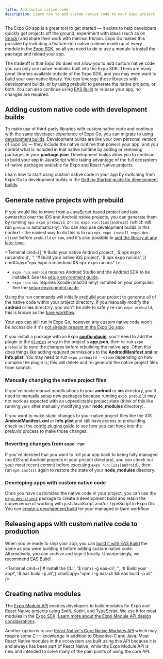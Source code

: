 ```yaml
---
title: Add custom native code
description: Learn how to add custom native code to your Expo project.
---
```



The Expo Go app is a great tool to get started &mdash; it exists to help developers quickly get projects off the ground, experiment with ideas (such as on [Snack](https://snack.expo.dev/)) and share their work with minimal friction. Expo Go makes this possible by including a feature-rich native runtime made up of every module in the [Expo SDK](/versions/latest/), so all you need to do to use a module is install the package and reload your app.

The tradeoff is that Expo Go does not allow you to add custom native code, you can only use native modules built into the Expo SDK. There are many great libraries available outside of the Expo SDK, and you may even want to build your own native library. You can leverage these libraries with development builds, or by using prebuild to generate the native projects, or both. You can also continue using [EAS Build](/build/introduction) to release your app, no changes are required.

## Adding custom native code with development builds

To make use of third-party libraries with custom native code and continue with the same developer experience of Expo Go, you can migrate to using [development builds](/development/introduction). Development builds are like your own personal version of Expo Go — they include the native runtime that powers your app, and you control what is included in that native runtime by adding or removing packages in your **package.json**. Development builds allow you to continue to build your app in JavaScript while taking advantage of the full ecosystem of native packages available for Expo and React Native projects.

Learn how to start using custom native code in your app by switching from Expo Go to development builds in the [Getting Started guide for development builds](/development/getting-started).

## Generate native projects with prebuild

If you would like to move from a JavaScript based project and take ownership over the iOS and Android native projects, you can generate them by running `npx expo prebuild`, or `npx expo run:[ios|android]` (which will run `prebuild` automatically). You can also use development builds in this context - the easiest way to do this is to run `npx expo install expo-dev-client` before `prebuild` or `run`, and it's also possible to [add the library at any later time](/development/installation).

<Terminal
  cmd={[
    '# Build your native Android project',
    '$ npx expo run:android',
    '',
    '# Build your native iOS project',
    '$ npx expo run:ios',
  ]}
  cmdCopy="npx expo run:android && npx expo run:ios"
/>

- `expo run:android` requires Android Studio and the Android SDK to be installed. See the [setup environment guide](https://reactnative.dev/docs/environment-setup).
- `expo run:ios` requires Xcode (macOS only) installed on your computer. See the [setup environment guide](https://reactnative.dev/docs/environment-setup).

Using the run commands will initially [prebuild](https://expo.fyi/prebuilding) your project to generate all of the native code within your project directory. If you manually modify the **android** or **ios** directory, you won't be able to safely re-run `expo prebuild`, this is known as the [bare workflow](/introduction/managed-vs-bare#bare-workflow).

Your app can still run in Expo Go, however, any custom native code won't be accessible if it's [not already present in the Expo Go app](/bare/using-expo-client).

If you install a package with an Expo [**config plugin**](/guides/config-plugins), you'll need to add the plugin to the [`plugins`](/versions/latest/config/app/#plugins) array in the project's **app.json**, then re-run `expo prebuild` to sync the changes before rebuilding the native app. Often this does things like adding required permissions to the **AndroidManifest.xml** or **Info.plist**. You may need to run `expo prebuild --clean` depending on how complex the plugin is; this will delete and re-generate the native project files from scratch.

### Manually changing the native project files

If you've made manual modifications to your **android** or **ios** directory, you'll need to manually setup new packages because running `expo prebuild` may not work as expected with an unpredictable project state (think of this like running `yarn` after manually modifying your **node_modules** directory).

If you want to make static changes to your native project files like the iOS **AndroidManifest.xml** or **Info.plist** and still have access to prebuilding, check out the [config plugins guide](/home/config-plugins/plugins-and-mods/#create-a-plugin) to see how you can hook into the prebuild process to make those changes.

### Reverting changes from `expo run`

If you've decided that you want to roll your app back to being fully managed (no iOS and Android projects in your project directory), you can check out your most recent commit before executing `expo run:[ios|android]`, then run `npm install` again to restore the state of your **node_modules** directory.

### Developing apps with custom native code

Once you have customized the native code in your project, you can use the [`expo-dev-client`](/development/introduction) package to create a development build and retain the convenience of working with just JavaScript and/or TypeScript in Expo Go. You can [create a development build](/home/develop/development-builds/create-a-build/) for your managed or bare workflow.

## Releasing apps with custom native code to production

When you're ready to ship your app, you can [build it with EAS Build](/build/introduction) the same as you were building it before adding custom native code. Alternatively, you can archive and sign it locally. Unsurprisingly, we recommend EAS Build!

<Terminal
  cmd={['# Install the CLI', '$ npm i -g eas-cli', '', '# Build your app!', '$ eas build -p all']}
  cmdCopy="npm i -g eas-cli && eas build -p all"
/>

## Creating native modules

The [Expo Module API](/modules/overview) enables developers to build modules for Expo and React Native projects using Swift, Kotlin, and TypeScript. We use it for most modules in the [Expo SDK](/versions/latest). [Learn more about the Expo Module API design considerations](/modules/overview).

Another option is to use [React Native's Core Native Modules API](https://reactnative.dev/docs/native-modules-intro) which may require some C++ knowledge in addition to Objective-C and Java. Most React Native modules in the ecosystem are built using this API because it is and always has been part of React Native, while the Expo Module API is new and intended to solve many of the pain points of using the core API.
